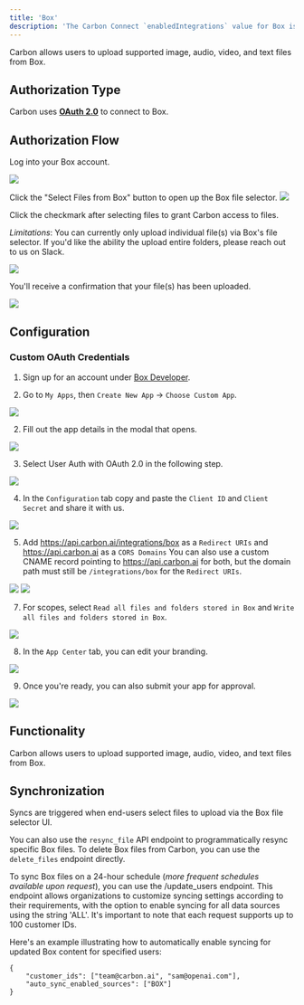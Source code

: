 ```yaml
---
title: 'Box'
description: 'The Carbon Connect `enabledIntegrations` value for Box is `BOX`.'
---
```


<Note>Carbon allows users to upload supported image, audio, video, and text files from Box.</Note>

## Authorization Type

Carbon uses **[OAuth 2.0](https://developer.box.com/guides/authentication/oauth2/)** to connect to Box.

## Authorization Flow

Log into your Box account.

![](https://i.ibb.co/8gGpBdg/Screen-Shot-2023-09-08-at-1-34-42-PM.png)

Click the "Select Files from Box" button to open up the Box file selector.
![](https://i.ibb.co/K55H1rp/Screen-Shot-2023-09-08-at-1-38-15-PM.png)

Click the checkmark after selecting files to grant Carbon access to files.

*Limitations*: You can currently only upload individual file(s) via Box's file selector. If you'd like the ability the upload entire folders, please reach out to us on Slack. 

![](https://i.ibb.co/Zz2pDPm/Screen-Shot-2023-09-08-at-1-33-30-PM.png)

You'll receive a confirmation that your file(s) has been uploaded.

![](https://i.ibb.co/ZTZQw03/Screen-Shot-2023-09-08-at-2-03-48-PM.png)


## Configuration

### Custom OAuth Credentials

1. Sign up for an account under [Box Developer](https://developer.box.com/).

2. Go to `My Apps`, then `Create New App` -> `Choose Custom App`.

![](https://i.ibb.co/cQw41M9/Screen-Shot-2023-09-08-at-2-12-34-PM.png)

2. Fill out the app details in the modal that opens.

![](https://i.ibb.co/TPJpqny/Screen-Shot-2023-09-08-at-2-14-32-PM.png)

3. Select User Auth with OAuth 2.0 in the following step.

![](https://i.ibb.co/Hr3SJJ8/Screen-Shot-2023-09-08-at-2-20-26-PM.png)

4. In the `Configuration` tab copy and paste the `Client ID` and `Client Secret` and share it with us.

![](https://i.ibb.co/1mm1PWM/Screen-Shot-2023-09-08-at-2-22-53-PM.png)

5. Add https://api.carbon.ai/integrations/box as a `Redirect URIs` and https://api.carbon.ai as a `CORS Domains` You can also use a custom CNAME record pointing to https://api.carbon.ai for both, but the domain path must still be `/integrations/box` for the `Redirect URIs`.

![](https://i.ibb.co/374946D/Screen-Shot-2023-09-08-at-2-30-28-PM.png)
![](https://i.ibb.co/HdtDqfd/Screen-Shot-2023-09-08-at-2-31-14-PM.png)

7. For scopes, select `Read all files and folders stored in Box` and `Write all files and folders stored in Box`.

![](https://i.ibb.co/9wRrqKX/Screen-Shot-2023-09-08-at-2-27-44-PM.png)

8. In the `App Center` tab, you can edit your branding.

![](https://i.ibb.co/GsHQq2g/Screen-Shot-2023-09-08-at-2-34-26-PM.png)

9. Once you're ready, you can also submit your app for approval.

![](https://i.ibb.co/XVg2skh/Screen-Shot-2023-09-08-at-2-37-05-PM.png)

## Functionality

Carbon allows users to upload supported image, audio, video, and text files from Box.

## Synchronization

Syncs are triggered when end-users select files to upload via the Box file selector UI. 

You can also use the `resync_file` API endpoint to programmatically resync specific Box files. To delete Box files from Carbon, you can use the `delete_files` endpoint directly.

To sync Box files on a 24-hour schedule (_more frequent schedules available upon request_), you can use the /update_users endpoint. This endpoint allows organizations to customize syncing settings according to their requirements, with the option to enable syncing for all data sources using the string 'ALL'. It's important to note that each request supports up to 100 customer IDs.

Here's an example illustrating how to automatically enable syncing for updated Box content for specified users:

```
{
    "customer_ids": ["team@carbon.ai", "sam@openai.com"],
    "auto_sync_enabled_sources": ["BOX"]
} 
```